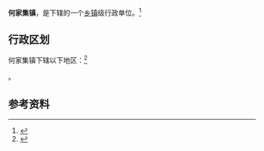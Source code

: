 {{中国乡级行政区|61/08/31/101/000}}

'''何家集镇'''，是{{PRC admin/fullname|61/08/31/101/000|3}}下辖的一个[[乡镇|乡镇]]级行政单位。<ref>{{PRC admin/ref sgc|{{PRC admin/parent|61/08/31/101/000}}}}</ref>

== 行政区划 ==

何家集镇下辖以下地区：<ref>{{PRC admin/ref sgc|61/08/31/101/000}}</ref>

{{PRC admin/children|61/08/31/101/000}}。

== 参考资料 ==

{{reflist}}

{{行政区划小作品}}
{{PRC admin/navcat|61/08/31/101/000}}